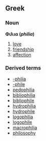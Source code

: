 == Greek ==
=== Noun ===
'''Φιλια (''philia'')'''
#[[love]]
#[[friendship]]
#[[affection]]

=== Derived terms ===
*[[-philia]]
*[[-phile]]
*[[pedophilia]]
*[[bibliophilia]]
*[[bibliophile]]
*[[hydrophilia]]
*[[hydrophile]]
*[[logophilia]]
*[[logophile]]
*[[macrophilia]]
*[[philosophy]]